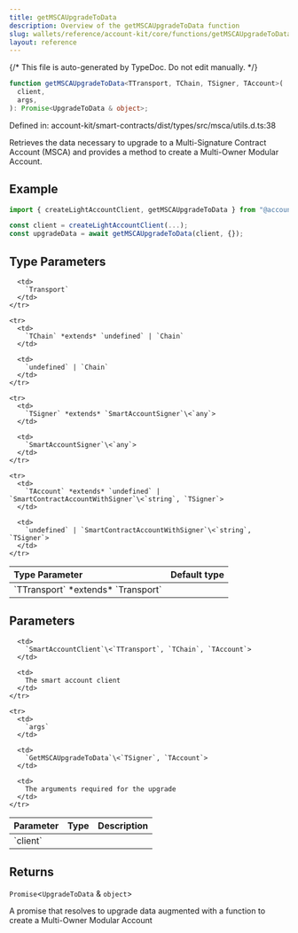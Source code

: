 ```yaml
---
title: getMSCAUpgradeToData
description: Overview of the getMSCAUpgradeToData function
slug: wallets/reference/account-kit/core/functions/getMSCAUpgradeToData
layout: reference
---
```


{/* This file is auto-generated by TypeDoc. Do not edit manually. */}

```ts
function getMSCAUpgradeToData<TTransport, TChain, TSigner, TAccount>(
  client,
  args,
): Promise<UpgradeToData & object>;
```

Defined in: account-kit/smart-contracts/dist/types/src/msca/utils.d.ts:38

Retrieves the data necessary to upgrade to a Multi-Signature Contract Account (MSCA) and provides a method to create a Multi-Owner Modular Account.

## Example

```ts
import { createLightAccountClient, getMSCAUpgradeToData } from "@account-kit/smart-contracts";

const client = createLightAccountClient(...);
const upgradeData = await getMSCAUpgradeToData(client, {});
```

## Type Parameters

<table>
  <thead>
    <tr>
      <th align="left">Type Parameter</th>
      <th align="left">Default type</th>
    </tr>
  </thead>

  <tbody>
    <tr>
      <td>
        `TTransport` *extends* `Transport`
      </td>

      <td>
        `Transport`
      </td>
    </tr>

    <tr>
      <td>
        `TChain` *extends* `undefined` | `Chain`
      </td>

      <td>
        `undefined` | `Chain`
      </td>
    </tr>

    <tr>
      <td>
        `TSigner` *extends* `SmartAccountSigner`\<`any`>
      </td>

      <td>
        `SmartAccountSigner`\<`any`>
      </td>
    </tr>

    <tr>
      <td>
        `TAccount` *extends* `undefined` | `SmartContractAccountWithSigner`\<`string`, `TSigner`>
      </td>

      <td>
        `undefined` | `SmartContractAccountWithSigner`\<`string`, `TSigner`>
      </td>
    </tr>

  </tbody>
</table>

## Parameters

<table>
  <thead>
    <tr>
      <th align="left">Parameter</th>
      <th align="left">Type</th>
      <th align="left">Description</th>
    </tr>
  </thead>

  <tbody>
    <tr>
      <td>
        `client`
      </td>

      <td>
        `SmartAccountClient`\<`TTransport`, `TChain`, `TAccount`>
      </td>

      <td>
        The smart account client
      </td>
    </tr>

    <tr>
      <td>
        `args`
      </td>

      <td>
        `GetMSCAUpgradeToData`\<`TSigner`, `TAccount`>
      </td>

      <td>
        The arguments required for the upgrade
      </td>
    </tr>

  </tbody>
</table>

## Returns

`Promise`\<`UpgradeToData` & `object`>

A promise that resolves to upgrade data augmented with a function to create a Multi-Owner Modular Account
